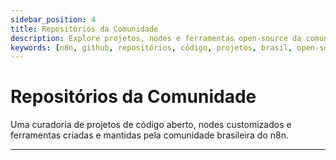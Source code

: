 ---
sidebar_position: 4
title: Repositórios da Comunidade
description: Explore projetos, nodes e ferramentas open-source da comunidade brasileira de n8n.
keywords: [n8n, github, repositórios, código, projetos, brasil, open-source]
---

# <LocalIcon name="logo-github" size={32} /> Repositórios da Comunidade

Uma curadoria de projetos de código aberto, nodes customizados e ferramentas criadas e mantidas pela comunidade brasileira do n8n.

<CardGrid>
  <RepoCard
    repoUrl="https://github.com/tatyquebralayout/n8n-Doc-pt-BR"
    icon="book-outline"
  />
  <RepoCard
    repoUrl="https://github.com/n8n-io/n8n"
    icon="extension-puzzle-outline"
  />
  <RepoCard
    repoUrl="https://github.com/strapi/strapi"
    icon="cloud-upload-outline"
  />
  <RepoCard
    repoUrl="https://github.com/payloadcms/payload"
    icon="server-outline"
  />
  <RepoCard
    repoUrl="https://github.com/n8n-io/n8n-nodes-starter"
    icon="play-circle-outline"
  />
  <RepoCard
    repoUrl="https://github.com/PostHog/posthog"
    icon="analytics-outline"
  />
</CardGrid>

---

<HighlightCard
  icon="add-circle-outline"
  category="Contribuição"
  title="Adicione seu Projeto à Curadoria"
  description="Seu projeto é incrível e a comunidade precisa conhecê-lo! Clique aqui para abrir uma issue em nosso GitHub e submeter seu repositório para avaliação."
  link="https://github.com/tatyquebralayout/n8n-Doc-pt-BR/issues/new?assignees=&labels=curadoria&template=sugestao-de-repositorio.md&title=%5BCURADORIA%5D%3A+Adicionar+o+repositório+SEU-REPO-AQUI"
  buttonText="Abrir uma issue"
/> 
